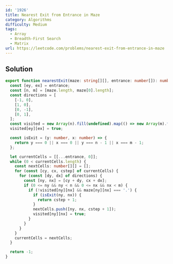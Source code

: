 ```yaml
---
id: '1926'
title: Nearest Exit from Entrance in Maze
category: Algorithms
difficulty: Medium
tags:
  - Array
  - Breadth-First Search
  - Matrix
url: https://leetcode.com/problems/nearest-exit-from-entrance-in-maze
---
```


## Solution

```typescript filename="solution.ts" copy
export function nearestExit(maze: string[][], entrance: number[]): number {
  const [ey, ex] = entrance;
  const [n, m] = [maze.length, maze[0].length];
  const directions = [
    [-1, 0],
    [1, 0],
    [0, -1],
    [0, 1],
  ];
  const visited = new Array(n).fill(undefined).map(() => new Array(m).fill(false));
  visited[ey][ex] = true;

  const isExit = (y: number, x: number) => {
    return y === 0 || x === 0 || y === n - 1 || x === m - 1;
  };

  let currentCells = [[...entrance, 0]];
  while (0 < currentCells.length) {
    const nextCells: number[][] = [];
    for (const [cy, cx, cstep] of currentCells) {
      for (const [dy, dx] of directions) {
        const [ny, nx] = [cy + dy, cx + dx];
        if (0 <= ny && ny < n && 0 <= nx && nx < m) {
          if (!visited[ny][nx] && maze[ny][nx] === '.') {
            if (isExit(ny, nx)) {
              return cstep + 1;
            }
            nextCells.push([ny, nx, cstep + 1]);
            visited[ny][nx] = true;
          }
        }
      }
    }
    currentCells = nextCells;
  }

  return -1;
}
```
